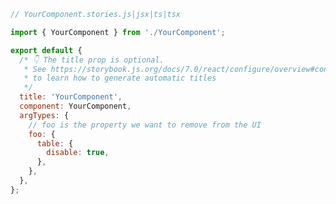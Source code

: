 ```js
// YourComponent.stories.js|jsx|ts|tsx

import { YourComponent } from './YourComponent';

export default {
  /* 👇 The title prop is optional.
   * See https://storybook.js.org/docs/7.0/react/configure/overview#configure-story-loading
   * to learn how to generate automatic titles
   */
  title: 'YourComponent',
  component: YourComponent,
  argTypes: {
    // foo is the property we want to remove from the UI
    foo: {
      table: {
        disable: true,
      },
    },
  },
};
```
